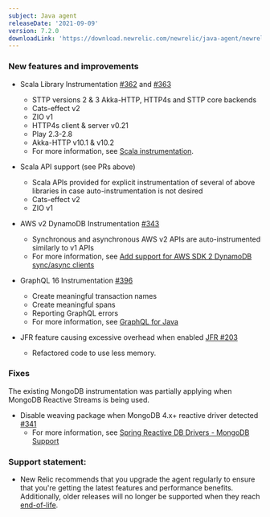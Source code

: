 ```yaml
---
subject: Java agent
releaseDate: '2021-09-09'
version: 7.2.0
downloadLink: 'https://download.newrelic.com/newrelic/java-agent/newrelic-agent/7.2.0/'
---
```


### New features and improvements

* Scala Library Instrumentation [#362](https://github.com/newrelic/newrelic-java-agent/pull/362) and [#363](https://github.com/newrelic/newrelic-java-agent/pull/363)
  * STTP versions 2 & 3  Akka-HTTP, HTTP4s and STTP core backends
  * Cats-effect v2
  * ZIO v1
  * HTTP4s client & server v0.21
  * Play 2.3-2.8
  * Akka-HTTP v10.1 & v10.2
  * For more information, see [Scala instrumentation](https://docs.newrelic.com/docs/agents/java-agent/frameworks/scala-installation-java/).

* Scala API support (see PRs above)
  * Scala APIs provided for explicit instrumentation of several of above libraries in case auto-instrumentation is not desired
  * Cats-effect v2
  * ZIO v1
  
* AWS v2 DynamoDB Instrumentation [#343](https://github.com/newrelic/newrelic-java-agent/pull/343)
  * Synchronous and asynchronous AWS v2 APIs are auto-instrumented similarly to v1 APIs
  * For more information, see [Add support for AWS SDK 2 DynamoDB sync/async clients](https://github.com/newrelic/newrelic-java-agent/issues/246)

* GraphQL 16 Instrumentation [#396](https://github.com/newrelic/newrelic-java-agent/pull/396)
  * Create meaningful transaction names
  * Create meaningful spans
  * Reporting GraphQL errors
  * For more information, see [GraphQL for Java](https://github.com/newrelic/newrelic-java-agent/issues/356)

* JFR feature causing excessive overhead when enabled [JFR #203](https://github.com/newrelic/newrelic-jfr-core/issues/203)
  * Refactored code to use less memory.

### Fixes
The existing MongoDB instrumentation was partially applying when MongoDB Reactive Streams is being used.

* Disable weaving package when MongoDB 4.x+ reactive driver detected [#341](https://github.com/newrelic/newrelic-java-agent/pull/341)
  * For more information, see [Spring Reactive DB Drivers - MongoDB Support](https://github.com/newrelic/newrelic-java-agent/issues/198)


### Support statement:
* New Relic recommends that you upgrade the agent regularly to ensure that you're getting the latest features and
  performance benefits. Additionally, older releases will no longer be supported when they reach
  [end-of-life](/docs/using-new-relic/cross-product-functions/install-configure/notification-changes-new-relic-saas-features-distributed-software/).
  
  
